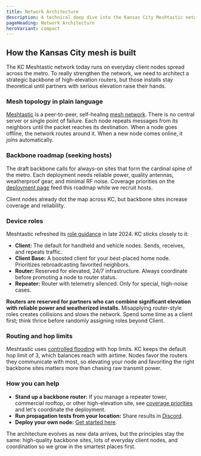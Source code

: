 ```yaml
---
title: Network Architecture
description: A technical deep dive into the Kansas City Meshtastic network's design, topology, and strategic backbone.
pageHeading: Network Architecture
heroVariant: compact
---
```


## How the Kansas City mesh is built

The KC Meshtastic network today runs on everyday client nodes spread across the metro. To really strengthen the network, we need to architect a strategic backbone of high-elevation routers, but those installs stay theoretical until partners with serious elevation raise their hands.

### Mesh topology in plain language

[Meshtastic](https://meshtastic.org/) is a peer-to-peer, self-healing [mesh network](https://en.wikipedia.org/wiki/Mesh_networking). There is no central server or single point of failure. Each node repeats messages from its neighbors until the packet reaches its destination. When a node goes offline, the network routes around it. When a new node comes online, it joins automatically.

### Backbone roadmap (seeking hosts)

The draft backbone calls for always-on sites that form the cardinal spine of the metro. Each deployment needs reliable power, quality antennas, weatherproof gear, and minimal RF noise. Coverage priorities on the [deployment page](/network/coverage) feed this roadmap while we recruit hosts.

Client nodes already dot the map across KC, but backbone sites increase coverage and reliability.

### Device roles

Meshtastic refreshed its [role guidance](https://meshtastic.org/docs/configuration/radio/device/#role) in late 2024. KC sticks closely to it:

- **Client:** The default for handheld and vehicle nodes. Sends, receives, and repeats traffic.
- **Client Base:** A boosted client for your best-placed home node. Prioritizes rebroadcasting favorited neighbors.
- **Router:** Reserved for elevated, 24/7 infrastructure. Always coordinate before promoting a node to router status.
- **Repeater:** Router with telemetry silenced. Only for special, high-noise cases.

**Routers are reserved for partners who can combine significant elevation with reliable power and weatherized installs.** Misapplying router-style roles creates collisions and slows the network. Spend some time as a client first; think thrice before randomly assigning roles beyond Client.

### Routing and hop limits

Meshtastic uses [controlled flooding](https://meshtastic.org/docs/overview/mesh-algo/) with hop limits. KC keeps the default hop limit of 3, which balances reach with airtime. Nodes favor the routers they communicate with most, so elevating your node and favoriting the right backbone sites matters more than chasing raw transmit power.

### How you can help

- **Stand up a backbone router:** If you manage a repeater tower, commercial rooftop, or other high-elevation site, see [coverage priorities](/network/coverage) and let's coordinate the deployment.
- **Run propagation tests from your location:** Share results in [Discord](https://discord.gg/eP5VSPKU).
- **Deploy your own node:** [Get started here](/get-started/join).

The architecture evolves as new data arrives, but the principles stay the same: high-quality backbone sites, lots of everyday client nodes, and coordination so we grow in the smartest places first.
